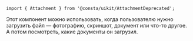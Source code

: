 
```tsx
import { Attachment } from '@consta/uikit/AttachmentDeprecated';
```

Этот компонент можно использовать, когда пользователю нужно загрузить файл — фотографию, скриншот,
документ или что-то другое. А потом посмотреть, какие документы он загрузил.

<AttachmentExampleDescription />

